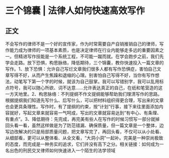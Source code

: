 # 三个锦囊  |  法律人如何快速高效写作
## 正文
不会写作的律师不是一个好的宣传家，作为时常需要自产自销推销自己的律师，写作能力成为律师的一项基本素质，也是决定律师在行业内能够走多远的重要因素之一。但精进写作技能是一个系统工程，不可能一蹴而就。在学会跑步之前，我们先学会走路。放下恐惧，构思脉络，降低期待，三个锦囊，教你快速投入一篇文章的写作。1、放下恐惧：允许自己写烂文章我们很多人都有写作恐惧症，害怕自己文章写得不好，从而产生焦躁和退缩的心理。别害怕自己写得不好，当你有写作想法，动笔写下第一个字的时候，就该为自己鼓掌。我可以写错别字，我可以乱用标点符号，我可以随心所欲、词不达意……允许表达真正的自己，在纸和笔营造的这一方天地里。2、构思脉络：不列提纲不作文提纲能够帮助我们理清写作的思路。根据提纲我们知道先写什么、后写什么，可以把材料组织得更合理，写出来的文章也会更具条理性。写作时，有了提纲的约束，按“计划”行事，接下来往里面添加内容就好，写起文章来就容易一气呵成，写出的文章就容易达到“有中心、有条理、有重点”。3、降低期待：先完成，再完美有些人在写作的时候习惯写一部分就掉回头看一看，虽然这样做是为了防范错漏、确保质量，但一篇文章是一个整体，边写边改解决的只是局部质量问题，把文章写完了，再回头看，不仅可以从小处看、从细部看，更可以从整体看、从全文看，“大洞小洞”一起补。完美是一种崇尚极致的态度，而完成是一种务实的追求，它们并没有高下之分。相关链接：如何成为一名出色的刑民交叉律师如何快速进入一个陌生的法学领域